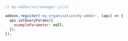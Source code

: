 ```js
// my-addon/src/manager.js|ts

addons.register('my-organisation/my-addon', (api) => {
  api.setQueryParams({
    exampleParameter: null,
  });
});
```
